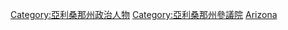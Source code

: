[[Category:亞利桑那州政治人物|Category:亞利桑那州政治人物]]
[[Category:亞利桑那州參議院|Category:亞利桑那州參議院]]
[[Category:美國各州參議員|Arizona]]